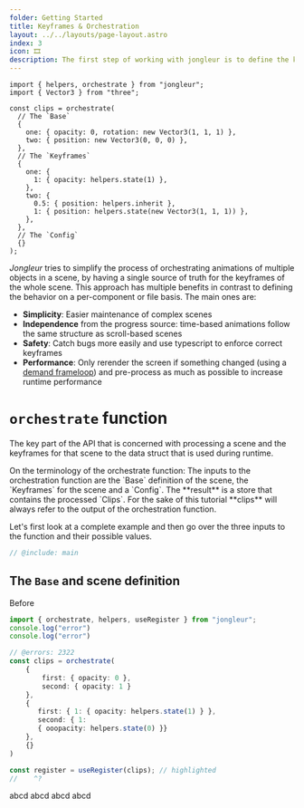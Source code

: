 ```yaml
---
folder: Getting Started
title: Keyframes & Orchestration
layout: ../../layouts/page-layout.astro
index: 3
icon: 🎞 
description: The first step of working with jongleur is to define the keyframes through the orchestrate function.
---
```


```twoslash include main
import { helpers, orchestrate } from "jongleur";
import { Vector3 } from "three";

const clips = orchestrate(
  // The `Base`
  {
    one: { opacity: 0, rotation: new Vector3(1, 1, 1) },
    two: { position: new Vector3(0, 0, 0) },
  },
  // The `Keyframes`
  {
    one: {
      1: { opacity: helpers.state(1) },
    },
    two: {
      0.5: { position: helpers.inherit },
      1: { position: helpers.state(new Vector3(1, 1, 1)) },
    },
  },
  // The `Config`
  {}
);
```

*Jongleur* tries to simplify the process of orchestrating animations of multiple objects in a scene, by having a single source of truth for the keyframes of the whole scene. This approach has multiple benefits in contrast to defining the behavior on a per-component or file basis. The main ones are:

- **Simplicity**: Easier maintenance of complex scenes
- **Independence** from the progress source: time-based animations follow the same structure as scroll-based scenes
- **Safety**: Catch bugs more easily and use typescript to enforce correct keyframes
- **Performance**: Only rerender the screen if something changed (using a [demand frameloop](./progress)) and pre-process as much as possible to increase runtime performance

# `orchestrate` function

The key part of the API that is concerned with processing a scene and the keyframes for that scene to the data struct that is used during runtime.

<Alert type="tip">
On the terminology of the orchestrate function: The inputs to the orchestration function are the `Base` definition of the scene, the `Keyframes` for the scene and a `Config`. The **result** is a store that contains the processed `Clips`. For the sake of this tutorial **clips** will always refer to the output of the orchestration function.
</Alert>

Let's first look at a complete example and then go over the three inputs to the function and their possible values.


```ts twoslash {1, 2}
// @include: main
```



## The `Base` and scene definition



Before 


```ts twoslash 
import { orchestrate, helpers, useRegister } from "jongleur";
console.log("error")
console.log("error")

// @errors: 2322
const clips = orchestrate(
    {
        first: { opacity: 0 },
        second: { opacity: 1 }
    }, 
    {
       first: { 1: { opacity: helpers.state(1) } },
       second: { 1: 
       { ooopacity: helpers.state(0) }}
    },
    {}
)

const register = useRegister(clips); // highlighted
//    ^?
```


<Alert type="info">
abcd
</Alert>

<Alert type="warn">
abcd
</Alert>
<Alert type="danger">
abcd
</Alert>
<Alert type="tip">
abcd
</Alert>
